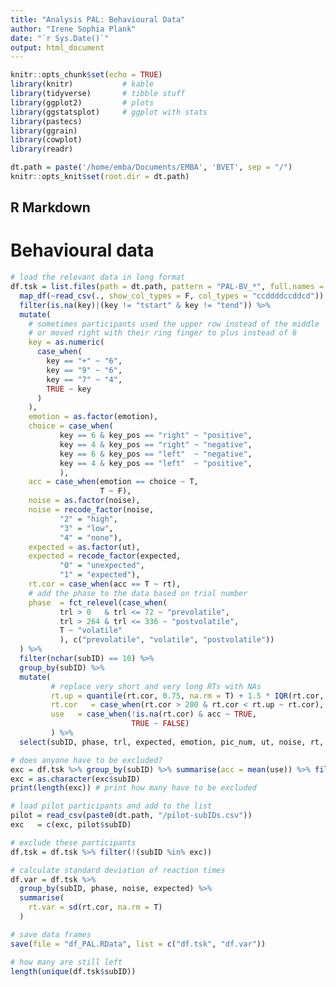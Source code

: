 ```yaml
---
title: "Analysis PAL: Behavioural Data"
author: "Irene Sophia Plank"
date: "`r Sys.Date()`"
output: html_document
---
```


```r
knitr::opts_chunk$set(echo = TRUE)
library(knitr)           # kable
library(tidyverse)       # tibble stuff
library(ggplot2)         # plots
library(ggstatsplot)     # ggplot with stats
library(pastecs)
library(ggrain)
library(cowplot)
library(readr)

dt.path = paste('/home/emba/Documents/EMBA', 'BVET', sep = "/")
knitr::opts_knit$set(root.dir = dt.path)

```

## R Markdown

<style type="text/css">
.main-container {
  max-width: 1100px;
  margin-left: auto;
  margin-right: auto;
}
</style>

# Behavioural data

```r
# load the relevant data in long format
df.tsk = list.files(path = dt.path, pattern = "PAL-BV_*", full.names = T) %>%
  map_df(~read_csv(., show_col_types = F, col_types = "ccddddccddcd")) %>% 
  filter(is.na(key)|(key != "tstart" & key != "tend")) %>%
  mutate(
    # sometimes participants used the upper row instead of the middle
    # or moved right with their ring finger to plus instead of 6
    key = as.numeric(
      case_when(
        key == "+" ~ "6",
        key == "9" ~ "6",
        key == "7" ~ "4", 
        TRUE ~ key
      )
    ),
    emotion = as.factor(emotion),
    choice = case_when(
           key == 6 & key_pos == "right" ~ "positive",
           key == 4 & key_pos == "right" ~ "negative",
           key == 6 & key_pos == "left"  ~ "negative",
           key == 4 & key_pos == "left"  ~ "positive",
           ),
    acc = case_when(emotion == choice ~ T,
                    T ~ F),
    noise = as.factor(noise),
    noise = recode_factor(noise,
           "2" = "high",
           "3" = "low",
           "4" = "none"),
    expected = as.factor(ut),
    expected = recode_factor(expected,
           "0" = "unexpected",
           "1" = "expected"),
    rt.cor = case_when(acc == T ~ rt),
    # add the phase to the data based on trial number
    phase  = fct_relevel(case_when(
           trl > 0   & trl <= 72 ~ "prevolatile",
           trl > 264 & trl <= 336 ~ "postvolatile",
           T ~ "volatile"
           ), c("prevolatile", "volatile", "postvolatile"))
  ) %>%
  filter(nchar(subID) == 10) %>% 
  group_by(subID) %>%
  mutate(
         # replace very short and very long RTs with NAs
         rt.up = quantile(rt.cor, 0.75, na.rm = T) + 1.5 * IQR(rt.cor, na.rm = T),
         rt.cor   = case_when(rt.cor > 200 & rt.cor < rt.up ~ rt.cor),
         use   = case_when(!is.na(rt.cor) & acc ~ TRUE,
                           TRUE ~ FALSE)
         ) %>%
  select(subID, phase, trl, expected, emotion, pic_num, ut, noise, rt, rt.cor, acc, use) 

# does anyone have to be excluded?
exc = df.tsk %>% group_by(subID) %>% summarise(acc = mean(use)) %>% filter(acc < 2/3)
exc = as.character(exc$subID)
print(length(exc)) # print how many have to be excluded

# load pilot participants and add to the list
pilot = read_csv(paste0(dt.path, "/pilot-subIDs.csv"))
exc   = c(exc, pilot$subID)

# exclude these participants
df.tsk = df.tsk %>% filter(!(subID %in% exc))

# calculate standard deviation of reaction times
df.var = df.tsk %>%
  group_by(subID, phase, noise, expected) %>%
  summarise(
    rt.var = sd(rt.cor, na.rm = T)
  )

# save data frames
save(file = "df_PAL.RData", list = c("df.tsk", "df.var"))

# how many are still left
length(unique(df.tsk$subID))

```